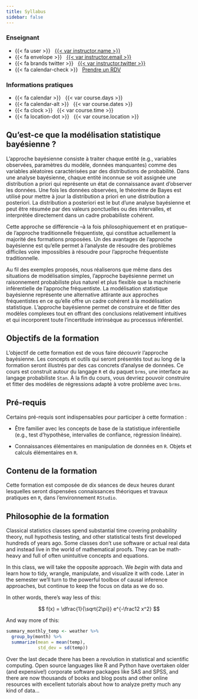 ```yaml
---
title: Syllabus
sidebar: false
---
```


::: {.grid .course-details .course-details-smaller}

::: {.g-col-6}

### Enseignant

- {{< fa user >}} &nbsp; [{{< var instructor.name >}}]({{< var instructor.url >}})
- {{< fa envelope >}} &nbsp; <a href="mailto:{{< var instructor.email >}}">{{< var instructor.email >}}</a>
- {{< fa brands twitter >}} &nbsp; [{{< var instructor.twitter >}}](https://www.twitter.com/{{< var instructor.twitter >}})
- {{< fa calendar-check >}} &nbsp; [Prendre un RDV]({{< var instructor.appointment_url >}})

:::

::: {.g-col-6}

### Informations pratiques

- {{< fa calendar >}} &nbsp; {{< var course.days >}}
- {{< fa calendar-alt >}} &nbsp; {{< var course.dates >}}
- {{< fa clock >}} &nbsp; {{< var course.time >}}
- {{< fa location-dot >}} &nbsp; {{< var course.location >}}

:::

:::

##  Qu’est-ce que la modélisation statistique bayésienne ?

L'approche bayésienne consiste à traiter chaque entité (e.g., variables observées, paramètres du modèle, données manquantes) comme des variables aléatoires caractérisées par des distributions de probabilité. Dans une analyse bayésienne, chaque entité inconnue se voit assignée une distribution a priori qui représente un état de connaissance avant d’observer les données. Une fois les données observées, le théorème de Bayes est utilisé pour mettre à jour la distribution a priori en une distribution a posteriori. La distribution a posteriori est le but d’une analyse bayésienne et peut être résumée par des valeurs ponctuelles ou des intervalles, et interprétée directement dans un cadre probabiliste cohérent.

Cette approche se différencie –à la fois philosophiquement et en pratique– de l’approche traditionnelle fréquentiste, qui constitue actuellement la majorité des formations proposées. Un des avantages de l’approche bayésienne est qu’elle permet à l’analyste de résoudre des problèmes difficiles voire impossibles à résoudre pour l’approche fréquentiste traditionnelle.

Au fil des exemples proposés, nous réaliserons que même dans des situations de modélisation simples, l’approche bayésienne permet un raisonnement probabiliste plus naturel et plus flexible que la machinerie inférentielle de l’approche fréquentiste. La modélisation statistique bayésienne représente une alternative attirante aux approches fréquentistes en ce qu’elle offre un cadre cohérent à la modélisation statistique. L’approche bayésienne permet de construire et de fitter des modèles complexes tout en offrant des conclusions relativement intuitives et qui incorporent toute l’incertitude intrinsèque au processus inférentiel.

## Objectifs de la formation

L’objectif de cette formation est de vous faire découvrir l’approche bayésienne. Les concepts et outils qui seront présentés tout au long de la formation seront illustrés par des cas concrets d’analyse de données. Ce cours est construit autour du langage `R` et du paquet `brms`, une interface au langage probabiliste `Stan`. À la fin du cours, vous devriez pouvoir construire et fitter des modèles de régressions adapté à votre problème avec `brms`.

## Pré-requis

Certains pré-requis sont indispensables pour participer à cette formation :

- Être familier avec les concepts de base de la statistique inférentielle (e.g., test d’hypothèse,
intervalles de confiance, régression linéaire).

- Connaissances élémentaires en manipulation de données en `R`. Objets et calculs élémentaires
en `R`.

## Contenu de la formation

Cette formation est composée de dix séances de deux heures durant lesquelles seront dispensées connaissances théoriques et travaux pratiques en `R`, dans l’environnement `RStudio`.

## Philosophie de la formation

Classical statistics classes spend substantial time covering probability theory, null hypothesis testing, and other statistical tests first developed hundreds of years ago. Some classes don't use software or actual real data and instead live in the world of mathematical proofs. They can be math-heavy and full of often unintuitive concepts and equations.

In this class, we will take the opposite approach. We *begin* with data and learn how to tidy, wrangle, manipulate, and visualize it with code. Later in the semester we'll turn to the powerful toolbox of causal inference approaches, but continue to keep the focus on data as we do so.

In other words, there's way less of this:

$$
f(x) = \dfrac{1}{\sqrt{2\pi}} e^{-\frac12 x^2}
$$

And way more of this:

```r
summary_monthly_temp <- weather %>%
  group_by(month) %>%
  summarize(mean = mean(temp),
            std_dev = sd(temp))
```

Over the last decade there has been a revolution in statistical and scientific computing. Open source languages like R and Python have overtaken older (and expensive!) corporate software packages like SAS and SPSS, and there are now thousands of books and blog posts and other online resources with excellent tutorials about how to analyze pretty much any kind of data...
